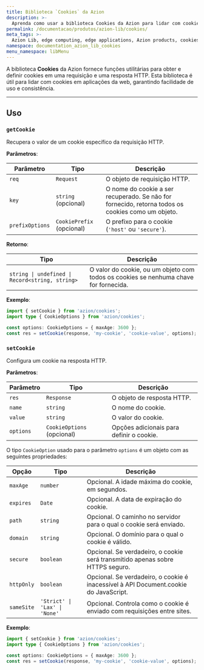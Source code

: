 ```yaml
---
title: Biblioteca `Cookies` da Azion
description: >-
  Aprenda como usar a biblioteca Cookies da Azion para lidar com cookies em aplicações web.
permalink: /documentacao/produtos/azion-lib/cookies/
meta_tags: >-
  Azion Lib, edge computing, edge applications, Azion products, cookies
namespace: documentation_azion_lib_cookies
menu_namespace: libMenu
---
```



A biblioteca **Cookies** da Azion fornece funções utilitárias para obter e definir cookies em uma requisição e uma resposta HTTP. Esta biblioteca é útil para lidar com cookies em aplicações da web, garantindo facilidade de uso e consistência.

<LinkButton link="/pt-br/documentacao/produtos/azion-lib/visao-geral/" label="Saiba mais sobre as Azion Libraries" severity="secondary" />

---

## Uso

### `getCookie`

Recupera o valor de um cookie específico da requisição HTTP.

**Parâmetros**:

| Parâmetro         | Tipo                | Descrição                                                                 |
|-------------------|---------------------|-----------------------------------------------------------------------------|
| `req`             | `Request`           | O objeto de requisição HTTP.                                                    |
| `key`             | `string` (opcional) | O nome do cookie a ser recuperado. Se não for fornecido, retorna todos os cookies como um objeto. |
| `prefixOptions`   | `CookiePrefix` (opcional) | O prefixo para o cookie (`'host'` ou `'secure'`).                         |

**Retorno**:

| Tipo                                | Descrição                                                                 |
|-------------------------------------|-----------------------------------------------------------------------------|
| `string \| undefined \| Record<string, string>` | O valor do cookie, ou um objeto com todos os cookies se nenhuma chave for fornecida.          |

**Exemplo**:

```typescript
import { setCookie } from 'azion/cookies';
import type { CookieOptions } from 'azion/cookies';

const options: CookieOptions = { maxAge: 3600 };
const res = setCookie(response, 'my-cookie', 'cookie-value', options);
```

### `setCookie`

Configura um cookie na resposta HTTP.

**Parâmetros**:

| Parâmetro | Tipo | Descrição |
|-----------|------|-------------|
| `res` | `Response` | O objeto de resposta HTTP. |
| `name` | `string` | O nome do cookie. |
| `value` | `string` | O valor do cookie. |
| `options` | `CookieOptions` (opcional) | Opções adicionais para definir o cookie. |

O tipo `CookieOption` usado para o parâmetro `options` é um objeto com as seguintes propriedades:

| Opção | Tipo | Descrição |
|--------|------|-------------|
| `maxAge` | `number` | Opcional. A idade máxima do cookie, em segundos. |
| `expires` | `Date` | Opcional. A data de expiração do cookie. |
| `path` | `string` | Opcional. O caminho no servidor para o qual o cookie será enviado. |
| `domain` | `string` | Opcional. O domínio para o qual o cookie é válido. |
| `secure` | `boolean` | Opcional. Se verdadeiro, o cookie será transmitido apenas sobre HTTPS seguro. |
| `httpOnly` | `boolean` | Opcional. Se verdadeiro, o cookie é inacessível à API Document.cookie do JavaScript. |
| `sameSite` | `'Strict' \| 'Lax' \| 'None'` | Opcional. Controla como o cookie é enviado com requisições entre sites. |

**Exemplo**:

```typescript
import { setCookie } from 'azion/cookies';
import type { CookieOptions } from 'azion/cookies';

const options: CookieOptions = { maxAge: 3600 };
const res = setCookie(response, 'my-cookie', 'cookie-value', options);
```
